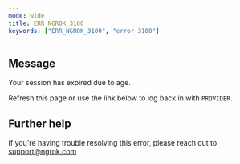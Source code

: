 ```yaml
---
mode: wide
title: ERR_NGROK_3100
keywords: ["ERR_NGROK_3100", "error 3100"]
---
```


## Message

Your session has expired due to age.

Refresh this page or use the link below to log back in with `PROVIDER`.

## Further help

If you're having trouble resolving this error, please reach out to [support@ngrok.com](mailto:support@ngrok.com?subject=Help%20with%20ERR_NGROK_3100)
